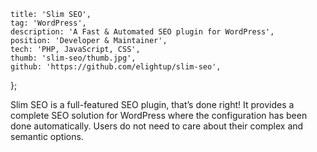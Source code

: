 
	title: 'Slim SEO',
	tag: 'WordPress',
	description: 'A Fast & Automated SEO plugin for WordPress',
	position: 'Developer & Maintainer',
	tech: 'PHP, JavaScript, CSS',
	thumb: 'slim-seo/thumb.jpg',
	github: 'https://github.com/elightup/slim-seo',
};

Slim SEO is a full-featured SEO plugin, that’s done right! It provides a complete SEO solution for WordPress where the configuration has been done automatically. Users do not need to care about their complex and semantic options.

